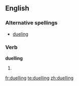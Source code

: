 ==English==

===Alternative spellings===
* [[dueling]] {{US}}

===Verb===
'''duelling'''

# {{UK}} {{present participle of|duel}}

[[fr:duelling]]
[[te:duelling]]
[[zh:duelling]]